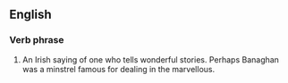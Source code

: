 ==English==
===Verb phrase===
# {{idiom}} {{vulgar}} An Irish saying of one who tells wonderful stories. Perhaps Banaghan was a minstrel famous for dealing in the marvellous.
